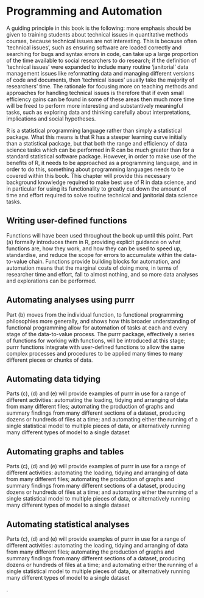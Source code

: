 # Programming and Automation {#Coding}

A guiding principle in this book is the following: more emphasis should be given to training students about technical issues in quantitative methods courses, because technical issues are not interesting. This is because often ‘technical issues’, such as ensuring software are loaded correctly and searching for bugs and syntax errors in code, can take up a large proportion of the time available to social researchers to do research; if the definition of ‘technical issues’ were expanded to include many routine ‘janitorial’ data management issues like reformatting data and managing different versions of code and documents, then ‘technical issues’ usually take the majority of researchers’ time. The rationale for focusing more on teaching methods and approaches for handling technical issues is therefore that if even small efficiency gains can be found in some of these areas then much more time will be freed to perform more interesting and substantively meaningful tasks, such as exploring data and thinking carefully about interpretations, implications and social hypotheses. 

R is a statistical programming language rather than simply a statistical package. What this means is that R has a steeper learning curve initially than a statistical package, but that both the range and efficiency of data science tasks which can be performed in R can be much greater than for a standard statistical software package. However, in order to make use of the benefits of R, it needs to be approached as a programming language, and in order to do this, something about programming languages needs to be covered within this book. This chapter will provide this necessary background knowledge required to make best use of R in data science, and in particular for using its functionality to greatly cut down the amount of time and effort required to solve routine technical and janitorial data science tasks. 

##	Writing user-defined functions

Functions will have been used throughout the book up until this point. Part (a) formally introduces them in R, providing explicit guidance on what functions are, how they work, and how they can be used to speed up, standardise, and reduce the scope for errors to accumulate within the data-to-value chain. Functions provide building blocks for automation, and automation means that the marginal costs of doing more, in terms of researcher time and effort, fall to almost nothing, and so more data analyses and explorations can be performed. 


##	Automating analyses using purrr

Part (b) moves from the individual function, to functional programming philosophies more generally, and shows how this broader understanding of functional programming allow for automation of tasks at each and every stage of the data-to-value process. The purrr package, effectively a series of functions for working with functions, will be introduced at this stage; purrr functions integrate with user-defined functions to allow the same complex processes and procedures to be applied many times to many different pieces or chunks of data. 

##	Automating data tidying

Parts (c), (d) and (e) will provide examples of purrr in use for a range of different activities: automating the loading, tidying and arranging of data from many different files; automating the production of graphs and summary findings from many different sections of a dataset, producing dozens or hundreds of files at a time; and automating either the running of a single statistical model to multiple pieces of data, or alternatively running many different types of model to a single dataset

##	Automating graphs and tables

Parts (c), (d) and (e) will provide examples of purrr in use for a range of different activities: automating the loading, tidying and arranging of data from many different files; automating the production of graphs and summary findings from many different sections of a dataset, producing dozens or hundreds of files at a time; and automating either the running of a single statistical model to multiple pieces of data, or alternatively running many different types of model to a single dataset


##	Automating statistical analyses 

Parts (c), (d) and (e) will provide examples of purrr in use for a range of different activities: automating the loading, tidying and arranging of data from many different files; automating the production of graphs and summary findings from many different sections of a dataset, producing dozens or hundreds of files at a time; and automating either the running of a single statistical model to multiple pieces of data, or alternatively running many different types of model to a single dataset



. 
